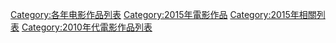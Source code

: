 {{Categories by country|nocat}}

[[Category:各年电影作品列表|Category:各年电影作品列表]]
[[Category:2015年電影作品|Category:2015年電影作品]]
[[Category:2015年相關列表|Category:2015年相關列表]]
[[Category:2010年代電影作品列表|Category:2010年代電影作品列表]]